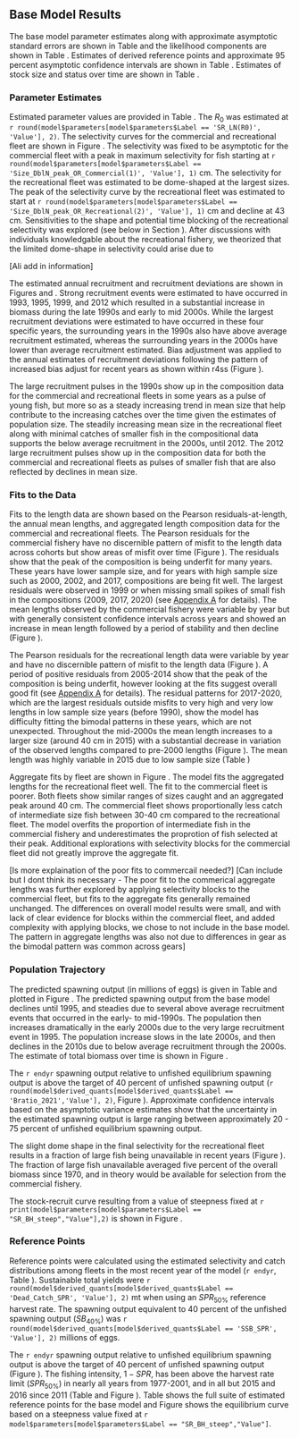 ## Base Model Results

The base model parameter estimates along with approximate asymptotic standard errors are shown in Table \ref{tab:params} and the likelihood components are shown in Table \ref{tab:likes}. Estimates of derived reference points and approximate 95 percent asymptotic confidence intervals are shown in Table \ref{tab:referenceES}. Estimates of stock size and status over time are shown in Table \ref{tab:timeseries}.

### Parameter Estimates

Estimated parameter values are provided in Table \ref{tab:params}. The $R_0$ was estimated at `r round(model$parameters[model$parameters$Label == 'SR_LN(R0)', 'Value'], 2)`. The selectivity curves for the commercial and recreational fleet are shown in Figure \ref{fig:selex}. The selectivity was fixed to be asymptotic for the commercial fleet with a peak in maximum selectivity for fish starting at `r round(model$parameters[model$parameters$Label == 'Size_DblN_peak_OR_Commercial(1)', 'Value'], 1)` cm. The selectivity for the recreational fleet was estimated to be dome-shaped at the largest sizes. The peak of the selectivity curve by the recreational fleet was estimated to start at `r round(model$parameters[model$parameters$Label == 'Size_DblN_peak_OR_Recreational(2)', 'Value'], 1)` cm and decline at 43 cm. Sensitivities to the shape and potential time blocking of the recreational selectivity was explored (see below in Section \ref{sensitivity-analyses}). After discussions with individuals knowledgable about the recreational fishery, we theorized that the limited dome-shape in selectivity could arise due to 

[Ali add in information]

The estimated annual recruitment and recruitment deviations are shown in Figures \ref{fig:recruits} and \ref{fig:rec-devs}. Strong recruitment events were estimated to have occurred in 1993, 1995, 1999, and 2012 which resulted in a substantial increase in biomass during the late 1990s and early to mid 2000s. While the largest recruitment deviations were estimated to have occurred in these four specific years, the surrounding years in the 1990s also have above average recruitment estimated, whereas the surrounding years in the 2000s have lower than average recruitment estimated. Bias adjustment was applied to the annual estimates of recruitment deviations following the pattern of increased bias adjust for recent years as shown within r4ss (Figure \ref{fig:bias-adj}).

The large recruitment pulses in the 1990s show up in the composition data for the commercial and recreational fleets in some years as a pulse of young fish, but more so as a steady increasing trend in mean size that help contribute to the increasing catches over the time given the estimates of population size. The steadily increasing mean size in the recreational fleet along with minimal catches of smaller fish in the compositional data supports the below average recruitment in the 2000s, until 2012. The 2012 large recruitment pulses show up in the composition data for both the commercial and recreational fleets as pulses of smaller fish that are also reflected by declines in mean size. 

### Fits to the Data

Fits to the length data are shown based on the Pearson residuals-at-length, the annual mean lengths, and aggregated length composition data for the commercial and recreational fleets. The Pearson residuals for the commercial fishery have no discernible pattern of misfit to the length data across cohorts but show areas of misfit over time (Figure \ref{fig:com-pearson}). The residuals show that the peak of the composition is being underfit for many years. These years have lower sample size, and for years with high sample size such as 2000, 2002, and 2017, compositions are being fit well. The largest residuals were observed in 1999 or when missing small spikes of small fish in the compositions (2009, 2017, 2020) (see [Appendix A](#append_a) for details). The mean lengths observed by the commercial fishery were variable by year but with generally consistent confidence intervals across years and showed an increase in mean length followed by a period of stability and then decline (Figure \ref{fig:com-mean-len-fit}). 

The Pearson residuals for the recreational length data were variable by year and have no discernible pattern of misfit to the length data (Figure \ref{fig:rec-pearson}). A period of positive residuals from 2005-2014 show that the peak of the composition is being underfit, however looking at the fits suggest overall good fit (see [Appendix A](#append_a) for details). The residual patterns for 2017-2020, which are the largest residuals outside misfits to very high and very low lengths in low sample size years (before 1990), show the model has difficulty fitting the bimodal patterns in these years, which are not unexpected. Throughout the mid-2000s the mean length increases to a larger size (around 40 cm in 2015) with a substantial decrease in variation of the observed lengths compared to pre-2000 lengths (Figure \ref{fig:rec-mean-len-fit}). The mean length was highly variable in 2015 due to low sample size (Table \ref{tab:len-samps}) 

Aggregate fits by fleet are shown in Figure \ref{fig:agg-len-fit}. The model fits the aggregated lengths for the recreational fleet well. The fit to the commercial fleet is poorer. Both fleets show similar ranges of sizes caught and an aggregated peak around 40 cm. The commercial fleet shows proportionally less catch of intermediate size fish between 30-40 cm compared to the recreational fleet. The model overfits the proportion of intermediate fish in the commercial fishery and underestimates the proprotion of fish selected at their peak. Additional explorations with selectivity blocks for the commercial fleet did not greatly improve the aggregate fit. 

[Is more explaination of the poor fits to commercail needed?]
[Can include but I dont think its necessary - The poor fit to the commerical aggregate lengths was further explored by applying selectivity blocks to the commercial fleet, but fits to the aggregate fits generally remained unchanged. The differences on overall model results were small, and with lack of clear evidence for blocks within the commercial fleet, and added complexity with applying blocks, we chose to not include in the base model. The pattern in aggregate lengths was also not due to differences in gear as the bimodal pattern was common across gears]

### Population Trajectory

The predicted spawning output (in millions of eggs) is given in Table \ref{tab:timeseries} and plotted in Figure \ref{fig:ssb}. The predicted spawning output from the base model declines until 1995, and steadies due to several above average recruitment events that occurred in the early- to mid-1990s. The population then increases dramatically in the early 2000s due to the very large recruitment event in 1995. The population increase slows in the late 2000s, and then declines in the 2010s due to below average recruitment through the 2000s. The estimate of total biomass over time is shown in Figure \ref{fig:tot-bio}.

The `r endyr` spawning output relative to unfished equilibrium spawning output is above the target of 40 percent of unfished spawning output (`r round(model$derived_quants[model$derived_quants$Label == 'Bratio_2021','Value'], 2)`, Figure \ref{fig:depl}). Approximate confidence intervals based on the asymptotic variance estimates show that the uncertainty in the estimated spawning output is large ranging between approximately 20 - 75 percent of unfished equilibrium spawning output. 

The slight dome shape in the final selectivity for the recreational fleet results in a fraction of large fish being unavailable in recent years (Figure \ref{fig:unavail-bio}). The fraction of large fish unavailable averaged five percent of the overall biomass since 1970, and in theory would be available for selection from the commercial fishery.  

The stock-recruit curve resulting from a value of steepness fixed at `r print(model$parameters[model$parameters$Label == "SR_BH_steep","Value"],2)` is shown in Figure \ref{fig:bh-curve}.

### Reference Points

Reference points were calculated using the estimated selectivity and catch distributions among fleets in the most recent year of the model (`r endyr`, Table \ref{tab:referenceES}). Sustainable total yields  were `r round(model$derived_quants[model$derived_quants$Label == 'Dead_Catch_SPR', 'Value'], 2)` mt when using an $SPR_{50\%}$ reference harvest rate. The spawning output equivalent to 40 percent of the unfished spawning output ($SB_{40\%}$) was `r round(model$derived_quants[model$derived_quants$Label == 'SSB_SPR', 'Value'], 2)` millions of eggs. 

The `r endyr` spawning output relative to unfished equilibrium spawning output is above the target of 40 percent of unfished spawning output (Figure \ref{fig:depl}). The fishing intensity, $1-SPR$, has been above the harvest rate limit ($SPR_{50\%}$) in nearly all years from 1977-2001, and in all but 2015 and 2016 since 2011 (Table \ref{tab:timeseries} and Figure \ref{fig:1-spr}). Table \ref{tab:referenceES} shows the full suite of estimated reference points for the base model and Figure \ref{fig:yield} shows the equilibrium curve based on a steepness value fixed at `r model$parameters[model$parameters$Label == "SR_BH_steep","Value"]`.
